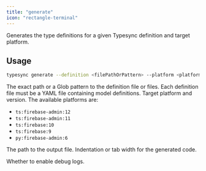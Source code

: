 ```yaml
---
title: "generate"
icon: "rectangle-terminal"
---
```


Generates the type definitions for a given Typesync definition and target platform.

## Usage

```bash
typesync generate --definition <filePathOrPattern> --platform <platform> --outFile <filePath> --indentation <indentation> --debug <debug>
```

<ParamField type="string" path="filePathOrPattern" required>
  The exact path or a Glob pattern to the definition file or files. Each
  definition file must be a YAML file containing model definitions.
</ParamField>

<ParamField type="string" path="platform" required>
  Target platform and version. The available platforms are:

- `ts:firebase-admin:12`
- `ts:firebase-admin:11`
- `ts:firebase:10`
- `ts:firebase:9`
- `py:firebase-admin:6`

</ParamField>

<ParamField type="string" path="outFile" required>
  The path to the output file.
</ParamField>

<ParamField type="int" path="indentation">
  Indentation or tab width for the generated code.
</ParamField>

<ParamField type="boolean" path="debug">Whether to enable debug logs.</ParamField>
